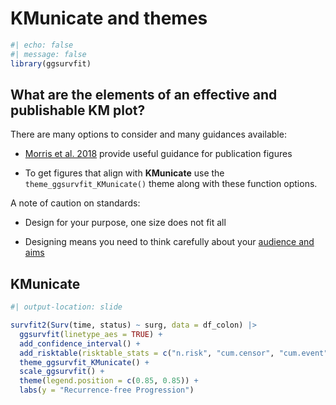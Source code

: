 # KMunicate and themes

```r
#| echo: false
#| message: false
library(ggsurvfit)
```

## What are the elements of an effective and publishable KM plot? 

There are many options to consider and many guidances available:

::: {.small}

* [Morris et al. 2018](https://bmjopen.bmj.com/content/9/9/e030215) provide useful guidance for publication figures

* To get figures that align with **KMunicate** use the `theme_ggsurvfit_KMunicate()` theme along with these function options.

:::

A note of caution on standards: 

::: {.small}

* Design for your purpose, one size does not fit all

* Designing means you need to think carefully about your [audience and aims](http://graphicsprinciples.github.io/)

:::

<!-- ![](images/KMunicate.jpg){width="50%"} -->



## KMunicate

```r
#| output-location: slide

survfit2(Surv(time, status) ~ surg, data = df_colon) |>
  ggsurvfit(linetype_aes = TRUE) +
  add_confidence_interval() +
  add_risktable(risktable_stats = c("n.risk", "cum.censor", "cum.event")) +
  theme_ggsurvfit_KMunicate() +
  scale_ggsurvfit() +
  theme(legend.position = c(0.85, 0.85)) +
  labs(y = "Recurrence-free Progression") 
```

